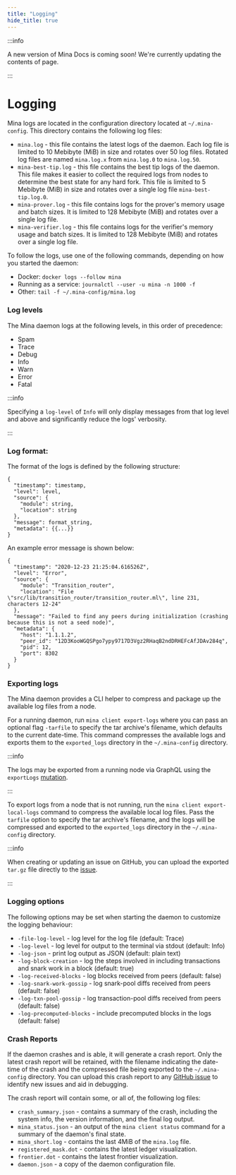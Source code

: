 ```yaml
---
title: "Logging"
hide_title: true
---
```


:::info

A new version of Mina Docs is coming soon! We're currently updating the contents of page.

:::


# Logging

Mina logs are located in the configuration directory located at `~/.mina-config`. This directory contains the following log files:

* `mina.log` - this file contains the latest logs of the daemon. Each log file is limited to 10 Mebibyte (MiB) in size and rotates over 50 log files. Rotated log files are named `mina.log.x` from `mina.log.0` to `mina.log.50`.
* `mina-best-tip.log` - this file contains the best tip logs of the daemon. This file makes it easier to collect the required logs from nodes to determine the best state for any hard fork. This file is limited to 5 Mebibyte (MiB) in size and rotates over a single log file `mina-best-tip.log.0`.
* `mina-prover.log` - this file contains logs for the prover's memory usage and batch sizes. It is limited to 128 Mebibyte (MiB) and rotates over a single log file.
* `mina-verifier.log` - this file contains logs for the verifier's memory usage and batch sizes. It is limited to 128 Mebibyte (MiB) and rotates over a single log file.

To follow the logs, use one of the following commands, depending on how you started the daemon:

* Docker: `docker logs --follow mina`
* Running as a service: `journalctl --user -u mina -n 1000 -f`
* Other: `tail -f ~/.mina-config/mina.log`

### Log levels

The Mina daemon logs at the following levels, in this order of precedence:

* Spam
* Trace
* Debug
* Info
* Warn
* Error
* Fatal

:::info

Specifying a `log-level` of `Info` will only display messages from that log level and above and significantly reduce the logs' verbosity.

:::

### Log format:

The format of the logs is defined by the following structure:

```
{
  "timestamp": timestamp,
  "level": level,
  "source": {
    "module": string,
    "location": string
  },
  "message": format_string,
  "metadata": {{...}}
}
```
An example error message is shown below:

```
{
  "timestamp": "2020-12-23 21:25:04.616526Z",
  "level": "Error",
  "source": {
    "module": "Transition_router",
    "location": "File \"src/lib/transition_router/transition_router.ml\", line 231, characters 12-24"
  },
  "message": "Failed to find any peers during initialization (crashing because this is not a seed node)",
  "metadata": {
    "host": "1.1.1.2",
    "peer_id": "12D3KooWGQSPgo7ypy9717D3Vgz2RHaqB2ndDRHEFcAfJDAv284q",
    "pid": 12,
    "port": 8302
  }
}
```

### Exporting logs

The Mina daemon provides a CLI helper to compress and package up the available log files from a node. 

For a running daemon, run `mina client export-logs` where you can pass an optional flag `-tarfile` to specify the tar archive's filename, which defaults to the current date-time. This command compresses the available logs and exports them to the `exported_logs` directory in the `~/.mina-config` directory.

:::info

The logs may be exported from a running node via GraphQL using the `exportLogs` [mutation](/node-developers/graphql-api#mutations).

:::

To export logs from a node that is not running, run the `mina client export-local-logs` command to compress the available local log files. Pass the `tarfile` option to specify the tar archive's filename, and the logs will be compressed and exported to the `exported_logs` directory in the `~/.mina-config` directory.

:::info

When creating or updating an issue on GitHub, you can upload the exported `tar.gz` file directly to the [issue](https://github.com/MinaProtocol/mina/issues).

:::

### Logging options

The following options may be set when starting the daemon to customize the logging behaviour:

* `-file-log-level` - log level for the log file (default: Trace)
* `-log-level` - log level for output to the terminal via stdout (default: Info)
* `-log-json` - print log output as JSON (default: plain text)
* `-log-block-creation` - log the steps involved in including transactions and snark work in a block (default: true)
* `-log-received-blocks` - log blocks received from peers (default: false)
* `-log-snark-work-gossip` - log snark-pool diffs received from peers (default: false)
* `-log-txn-pool-gossip` - log transaction-pool diffs received from peers (default: false)
* `-log-precomputed-blocks` - include precomputed blocks in the logs (default: false)

### Crash Reports

If the daemon crashes and is able, it will generate a crash report. Only the latest crash report will be retained, with the filename indicating the date-time of the crash and the compressed file being exported to the `~/.mina-config` directory. You can upload this crash report to any [GitHub issue](https://github.com/MinaProtocol/mina/issues) to identify new issues and aid in debugging.

The crash report will contain some, or all of, the following log files:

* `crash_summary.json` - contains a summary of the crash, including the system info, the version information, and the final log output.
* `mina_status.json` - an output of the `mina client status` command for a summary of the daemon's final state.
* `mina_short.log` - contains the last 4MiB of the `mina.log` file.
* `registered_mask.dot` - contains the latest ledger visualization.
* `frontier.dot` - contains the latest frontier visualization.
* `daemon.json` - a copy of the daemon configuration file.
